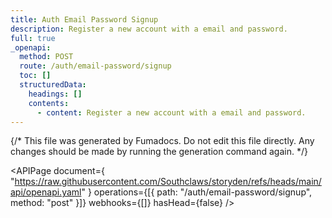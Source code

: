 ```yaml
---
title: Auth Email Password Signup
description: Register a new account with a email and password.
full: true
_openapi:
  method: POST
  route: /auth/email-password/signup
  toc: []
  structuredData:
    headings: []
    contents:
      - content: Register a new account with a email and password.
---
```


{/* This file was generated by Fumadocs. Do not edit this file directly. Any changes should be made by running the generation command again. */}

<APIPage
  document={
    "https://raw.githubusercontent.com/Southclaws/storyden/refs/heads/main/api/openapi.yaml"
  }
  operations={[{ path: "/auth/email-password/signup", method: "post" }]}
  webhooks={[]}
  hasHead={false}
/>
